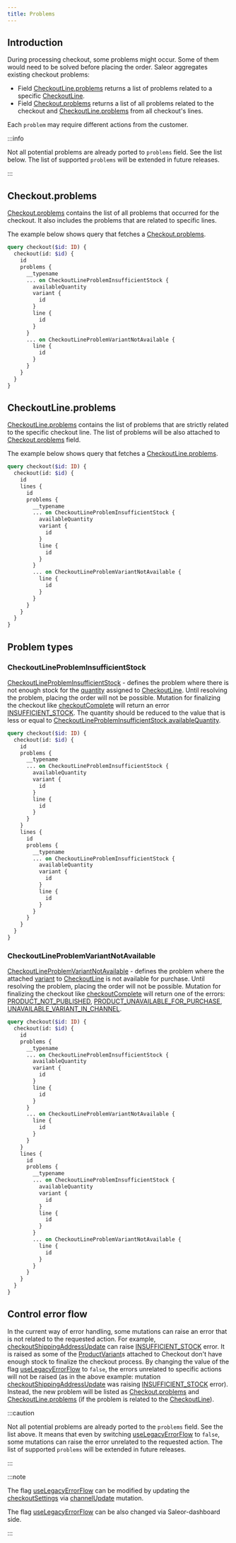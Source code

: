 ```yaml
---
title: Problems
---
```


## Introduction

During processing checkout, some problems might occur. Some of them would need to be solved before placing the order.
Saleor aggregates existing checkout problems:

- Field [CheckoutLine.problems](api-reference/checkout/objects/checkout-line.mdx#checkoutlineproblemscheckoutlineproblem--) returns a list of problems
  related to a specific [CheckoutLine](api-reference/checkout/objects/checkout-line.mdx).
- Field [Checkout.problems](api-reference/checkout/objects/checkout.mdx#checkoutproblemscheckoutproblem--) returns a
  list of all problems related to the checkout and [CheckoutLine.problems](api-reference/checkout/objects/checkout-line.mdx#checkoutlineproblemscheckoutlineproblem--)
  from all checkout's lines.

Each `problem` may require different actions from the customer.

:::info

Not all potential problems are already ported to `problems` field. See the list below.
The list of supported `problems` will be extended in future releases.

:::

## Checkout.problems

[Checkout.problems](api-reference/checkout/objects/checkout.mdx#checkoutproblemscheckoutproblem--) contains the list of all problems
that occurred for the checkout. It also includes the problems that are related to specific lines.

The example below shows query that fetches a [Checkout.problems](api-reference/checkout/objects/checkout.mdx#checkoutproblemscheckoutproblem--).

```graphql
query checkout($id: ID) {
  checkout(id: $id) {
    id
    problems {
      __typename
      ... on CheckoutLineProblemInsufficientStock {
        availableQuantity
        variant {
          id
        }
        line {
          id
        }
      }
      ... on CheckoutLineProblemVariantNotAvailable {
        line {
          id
        }
      }
    }
  }
}
```

## CheckoutLine.problems

[CheckoutLine.problems](api-reference/checkout/objects/checkout-line.mdx#checkoutlineproblemscheckoutlineproblem--) contains the list of problems
that are strictly related to the specific checkout line.
The list of problems will be also attached to [Checkout.problems](api-reference/checkout/objects/checkout.mdx#checkoutproblemscheckoutproblem--) field.

The example below shows query that fetches a [CheckoutLine.problems](api-reference/checkout/objects/checkout-line.mdx#checkoutlineproblemscheckoutlineproblem--).

```graphql
query checkout($id: ID) {
  checkout(id: $id) {
    id
    lines {
      id
      problems {
        __typename
        ... on CheckoutLineProblemInsufficientStock {
          availableQuantity
          variant {
            id
          }
          line {
            id
          }
        }
        ... on CheckoutLineProblemVariantNotAvailable {
          line {
            id
          }
        }
      }
    }
  }
}
```

## Problem types

### CheckoutLineProblemInsufficientStock

[CheckoutLineProblemInsufficientStock](api-reference/checkout/objects/checkout-line-problem-insufficient-stock.mdx) - defines the problem where there is not enough stock
for the [quantity](api-reference/checkout/objects/checkout-line.mdx#checkoutlinequantityint--) assigned to [CheckoutLine](api-reference/checkout/objects/checkout-line.mdx).
Until resolving the problem, placing the order will not be possible. Mutation for finalizing the checkout like [checkoutComplete](api-reference/checkout/mutations/checkout-complete.mdx) will return an error [INSUFFICIENT_STOCK](api-reference/checkout/enums/checkout-error-code.mdx#checkouterrorcodeinsufficient_stock).
The quantity should be reduced to the value that is less or equal to [CheckoutLineProblemInsufficientStock.availableQuantity](api-reference/checkout/objects/checkout-line-problem-insufficient-stock.mdx#checkoutlineprobleminsufficientstockavailablequantityint-).

```graphql
query checkout($id: ID) {
  checkout(id: $id) {
    id
    problems {
      __typename
      ... on CheckoutLineProblemInsufficientStock {
        availableQuantity
        variant {
          id
        }
        line {
          id
        }
      }
    }
    lines {
      id
      problems {
        __typename
        ... on CheckoutLineProblemInsufficientStock {
          availableQuantity
          variant {
            id
          }
          line {
            id
          }
        }
      }
    }
  }
}
```

### CheckoutLineProblemVariantNotAvailable

[CheckoutLineProblemVariantNotAvailable](api-reference/checkout/objects/checkout-line-problem-variant-not-available.mdx) - defines the problem where
the attached [variant](api-reference/checkout/objects/checkout-line.mdx#checkoutlinevariantproductvariant--) to
[CheckoutLine](api-reference/checkout/objects/checkout-line.mdx) is not available for purchase. Until resolving the problem, placing the order will not be possible.
Mutation for finalizing the checkout like [checkoutComplete](api-reference/checkout/mutations/checkout-complete.mdx) will return one of the errors:
[PRODUCT_NOT_PUBLISHED](api-reference/checkout/enums/checkout-error-code.mdx#checkouterrorcodeproduct_not_published),
[PRODUCT_UNAVAILABLE_FOR_PURCHASE](api-reference/checkout/enums/checkout-error-code.mdx#checkouterrorcodeproduct_unavailable_for_purchase),
[UNAVAILABLE_VARIANT_IN_CHANNEL](api-reference/checkout/enums/checkout-error-code.mdx#checkouterrorcodeunavailable_variant_in_channel).

```graphql
query checkout($id: ID) {
  checkout(id: $id) {
    id
    problems {
      __typename
      ... on CheckoutLineProblemInsufficientStock {
        availableQuantity
        variant {
          id
        }
        line {
          id
        }
      }
      ... on CheckoutLineProblemVariantNotAvailable {
        line {
          id
        }
      }
    }
    lines {
      id
      problems {
        __typename
        ... on CheckoutLineProblemInsufficientStock {
          availableQuantity
          variant {
            id
          }
          line {
            id
          }
        }
        ... on CheckoutLineProblemVariantNotAvailable {
          line {
            id
          }
        }
      }
    }
  }
}
```

## Control error flow

In the current way of error handling, some mutations can raise an error that is not related to the requested action.
For example, [checkoutShippingAddressUpdate](api-reference/checkout/mutations/checkout-shipping-address-update.mdx) can raise
[INSUFFICIENT_STOCK](api-reference/checkout/enums/checkout-error-code.mdx#checkouterrorcodeinsufficient_stock) error.
It is raised as some of the [ProductVariant](api-reference/products/objects/product-variant.mdx)s attached to Checkout don't
have enough stock to finalize the checkout process.
By changing the value of the flag [useLegacyErrorFlow](api-reference/miscellaneous/objects/checkout-settings.mdx#checkoutsettingsuselegacyerrorflowboolean--) to `false`,
the errors unrelated to specific actions will not
be raised (as in the above example: mutation [checkoutShippingAddressUpdate](api-reference/checkout/mutations/checkout-shipping-address-update.mdx) was raising
[INSUFFICIENT_STOCK](api-reference/checkout/enums/checkout-error-code.mdx#checkouterrorcodeinsufficient_stock) error).
Instead, the new problem will be listed as [Checkout.problems](api-reference/checkout/objects/checkout.mdx#checkoutproblemscheckoutproblem--)
and [CheckoutLine.problems](api-reference/checkout/objects/checkout-line.mdx#checkoutlineproblemscheckoutlineproblem--)
(if the problem is related to the [CheckoutLine](api-reference/checkout/objects/checkout-line.mdx)).

:::caution

Not all potential problems are already ported to the `problems` field. See the list above. It means that even by
switching [useLegacyErrorFlow](api-reference/miscellaneous/objects/checkout-settings.mdx#checkoutsettingsuselegacyerrorflowboolean--)
to `false`, some mutations can raise the error unrelated to the requested action.
The list of supported `problems` will be extended in future releases.

:::

:::note

The flag [useLegacyErrorFlow](api-reference/miscellaneous/objects/checkout-settings.mdx#checkoutsettingsuselegacyerrorflowboolean--)
can be modified by updating the
[checkoutSettings](api-reference/channels/inputs/channel-update-input.mdx#channelupdateinputcheckoutsettingscheckoutsettingsinput-)
via [channelUpdate](api-reference/channels/mutations/channel-update.mdx) mutation.

The flag [useLegacyErrorFlow](api-reference/miscellaneous/objects/checkout-settings.mdx#checkoutsettingsuselegacyerrorflowboolean--)
can be also changed via Saleor-dashboard side.

:::
